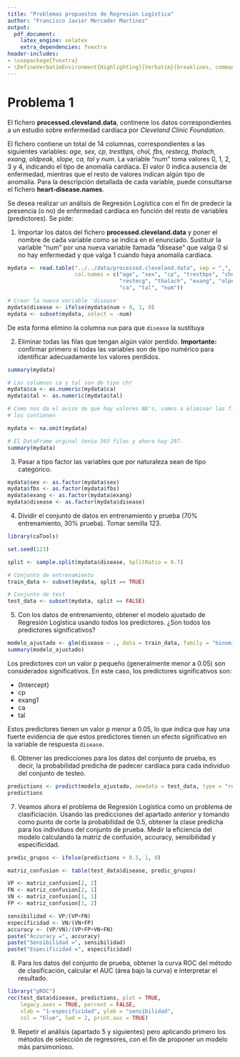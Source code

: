 ```yaml
---
title: "Problemas propuestos de Regresión Logística"
author: "Francisco Javier Mercader Martínez"
output:
  pdf_document:
    latex_engine: xelatex
    extra_dependencies: fvextra
header-includes:
- \usepackage{fvextra}
- \DefineVerbatimEnvironment{Highlighting}{Verbatim}{breaklines, commandchars=\\\{\}}
---
```


# Problema 1

El fichero **processed.cleveland.data**, continene los datos correspondientes a un estudio sobre enfermedad cardíaca por *Cleveland Clinic Foundation*.

El fichero contiene un total de 14 columnas, correspondientes a las siguientes variables: *age, sex, cp, trestbps, chol, fbs, restecg, thalach, exang, oldpeak, slope, ca, tal* y *num*. La variable "num" toma valores 0, 1, 2, 3 y 4, indicando el tipo de anomalía cardíaca. El valor 0 indica ausencia de enfermedad, mientras que el resto de valores indican algún tipo de anomalía. Para la descripción detallada de cada variable, puede consultarse el fichero **heart-disease.names**.

Se desea realizar un análisis de Regresión Logística con el fin de predecir la presencia (o no) de enfermedad cardíaca en función del resto de variables (predictores). Se pide:

1)  Importar los datos del fichero **processed.cleveland.data** y poner el nombre de cada variable como se indica en el enunciado. Sustituir la variable "num" por una nueva variable llamada "disease" que valga 0 si no hay enfermedad y que valga 1 cuando haya anomalía cardiaca.

```r
mydata <- read.table("../../data/processed.cleveland.data", sep = ",",
                     col.names = c("age", "sex", "cp", "trestbps", "chol", "fbs", 
                                   "restecg", "thalach", "exang", "olpeak", "slope", 
                                   "ca", "tal", "num"))

# Crear la nueva variable 'disease'
mydata$disease <- ifelse(mydata$num > 0, 1, 0)
mydata <- subset(mydata, select = -num)
```

De esta forma elimino la columna `num` para que `disease` la sustituya

2)  Eliminar todas las filas que tengan algún valor perdido. **Importante:** confirmar primero si todas las variables son de tipo numérico para identificar adecuadamente los valores perdidos.

```r
summary(mydata)

# Las columnas ca y tal son de tipo chr
mydata$ca <- as.numeric(mydata$ca)
mydata$tal <- as.numeric(mydata$tal)

# Como nos da el aviso de que hay valores NA's, vamos a eliminar las filas que 
# los contienen

mydata <- na.omit(mydata)

# El DataFrame orginal tenía 303 filas y ahora hay 297.
summary(mydata)
```

3)  Pasar a tipo factor las variables que por naturaleza sean de tipo categórico.

```r
mydata$sex <- as.factor(mydata$sex)
mydata$fbs <- as.factor(mydata$fbs)
mydata$exang <- as.factor(mydata$exang)
mydata$disease <- as.factor(mydata$disease)
```

4)  Dividir el conjunto de datos en entrenamiento y prueba (70% entrenamiento, 30% prueba). Tomar semilla 123.

```r
library(caTools)

set.seed(123)

split <- sample.split(mydata$disease, SplitRatio = 0.7)

# Conjunto de entrenamiento
train_data <- subset(mydata, split == TRUE)

# Conjunto de test
test_data <- subset(mydata, split == FALSE)
```

5)  Con los datos de entrenamiento, obtener el modelo ajustado de Regresión Logística usando todos los predictores. ¿Son todos los predictores significativos?

```r
modelo_ajustado <- glm(disease ~ ., data = train_data, family = "binomial")
summary(modelo_ajustado)
```

Los predictores con un valor p pequeño (generalmente menor a 0.05) son considerados significativos. En este caso, los predictores significativos son:

-   (Intercept)
-   cp
-   exang1
-   ca
-   tal

Estos predictores tienen un valor p menor a 0.05, lo que indica que hay una fuerte evidencia de que estos predictores tienen un efecto significativo en la variable de respuesta `disease`.

6)  Obtener las predicciones para los datos del conjunto de prueba, es decir, la probabilidad predicha de padecer cardíaca para cada individuo del conjunto de testeo.

```r
predictions <- predict(modelo_ajustado, newdata = test_data, type = "response")
predictions
```

7)  Veamos ahora el problema de Regresión Logística como un problema de clasificiación. Usando las predicciones del apartado anterior y tomando como punto de corte la probabilidad de 0.5, obtener la clase predicha para los individuos del conjunto de prueba. Medir la eficiencia del modelo calculando la matriz de confusión, accuracy, sensibilidad y especificidad.

```r
predic_grupos <- ifelse(predictions > 0.5, 1, 0)

matriz_confusion <- table(test_data$disease, predic_grupos)

VP <- matriz_confusion[2, 2]
FN <- matriz_confusion[2, 1]
VN <- matriz_confusion[1, 1]
FP <- matriz_confusion[1, 2]

sensibilidad <- VP/(VP+FN)
especificidad <- VN/(VN+FP)
accuracy <- (VP/VN)/(VP+FP+VN+FN)
paste("Accuracy =", accuracy)
paste("Sensibilidad =", sensibilidad)
paste("Especificidad =", especificidad)
```

8)  Para los datos del conjunto de prueba, obtener la curva ROC del método de clasificación, calcular el AUC (área bajo la curva) e interpretar el resultado.

```r
library("pROC")
roc(test_data$disease, predictions, plot = TRUE,
    legacy.axes = TRUE, percent = FALSE,
    xlab = "1-especificidad", ylab = "sensibilidad",
    col = "blue", lwd = 2, print.auc = TRUE)

```


9)  Repetir el análisis (apartado 5 y siguientes) pero aplicando primero los métodos de selección de regresores, con el fin de proponer un modelo más parsimonioso.

```r

```
